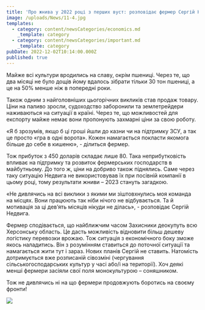 ```yaml
---
title: 'Про жнива у 2022 році з перших вуст: розповідає фермер Сергій Недвига'
image: /uploads/News/11-4.jpg
templates:
  - category: content/newsCategories/economics.md
    _template: category
  - category: content/newsCategories/important.md
    _template: category
pubDate: 2022-12-02T10:14:00.000Z
published: true
---
```


Майже всі культури вродились на славу, окрім пшениці. Через те, що два 
місяці не було дощів йому вдалось зібрати тільки 30 тон пшениці, а це на
 50% менше ніж в попередні роки. 

Також одним з найголовніших цьогорічних викликів став продаж товару. 
Ціни на паливо зросли, судоходство заборонили та землетрейдери 
наживаються на ситуації в країні. Через те, що можливостей для експорту 
майже немає вони пропонують захмарні ціни за свою роботу.

«Я б зрозумів, якщо б ці гроші йшли до казни чи на підтримку ЗСУ, а так це просто «гра в одні ворота». Кожен намагається покласти якомога більше до себе в кишеню», - ділиться фермер.

Тож прибуток з 450 доларів складає лише 80. Така неприбутковість впливає
 на підтримку та розвиток фермерських господарств в майбутньому. До того
 ж, ціни на добриво також піднялись. Саме через таку ситуацію Недвига не
 використовував їх при посівній компанії в цьому році, тому результати 
жниви – 2023 стануть загадкою.

«Не дивлячись на всі виклики з якими ми зіштовхнулись моя команда на місцях. Вони працюють так ніби нічого не відбувається. Та й мотивація за ці дев’ять місяців нікуди не ділась», - розповідає Сергій Недвига.   

Фермер сподівається, що найближчим часом Захисники деокупуть всю 
Херсонську область. Це дасть можливість відновити більш дешеву логістику
 перевозки врожаю. Тож ситуація з економічного боку зможе якось 
наладитись. Він з розумінням ставиться до поточної ситуації та 
намагається жити тут і зараз. Нових планів Сергій не ставить. Натомість 
дотримується вже розписаній сівозміні (чергування сільськогосподарських 
культур у часі або/і на території). Хоч деякі менші фермери засіяли свої
 поля монокультурою – соняшником. 

Тож не дивлячись ні на що фермери продовжують боротись на своєму фронти! 

![](/uploads/News/12.jpg)
